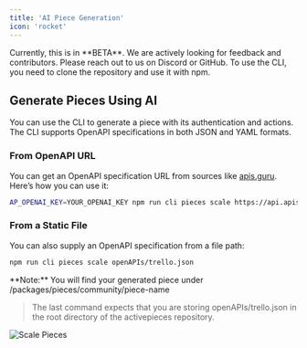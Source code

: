```yaml
---
title: 'AI Piece Generation'  
icon: 'rocket'  
---
```


<Tip>
Currently, this is in **BETA**. We are actively looking for feedback and contributors. Please reach out to us on Discord or GitHub.
</Tip>

<Info>  
To use the CLI, you need to clone the repository and use it with npm.  
</Info>  

## Generate Pieces Using AI

You can use the CLI to generate a piece with its authentication and actions. The CLI supports OpenAPI specifications in both JSON and YAML formats.

### From OpenAPI URL

You can get an OpenAPI specification URL from sources like [apis.guru](https://apis.guru/?q=slack). Here’s how you can use it:

```bash
AP_OPENAI_KEY=YOUR_OPENAI_KEY npm run cli pieces scale https://api.apis.guru/v2/specs/slack.com/1.7.0/openapi.json
```

### From a Static File

You can also supply an OpenAPI specification from a file path:

```bash
npm run cli pieces scale openAPIs/trello.json
```

<Tip>  
**Note:** You will find your generated piece under /packages/pieces/community/piece-name  
</Tip>  

> The last command expects that you are storing openAPIs/trello.json in the root directory of the activepieces repository.

![Scale Pieces](/resources/scale-pieces-cli.gif)
